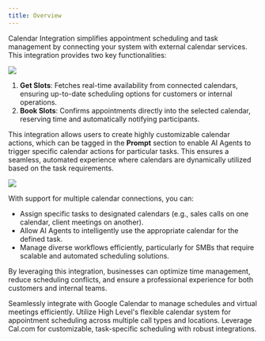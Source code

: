 ```yaml
---
title: Overview
---
```


Calendar Integration simplifies appointment scheduling and task management by connecting your system with external calendar services. This integration provides two key functionalities:  

<Frame>
  <img src="/images/actions/calendar.png" />
</Frame>

1. **Get Slots**: Fetches real-time availability from connected calendars, ensuring up-to-date scheduling options for customers or internal operations.  
2. **Book Slots**: Confirms appointments directly into the selected calendar, reserving time and automatically notifying participants.  

This integration allows users to create highly customizable calendar actions, which can be tagged in the **Prompt** section to enable AI Agents to trigger specific calendar actions for particular tasks. This ensures a seamless, automated experience where calendars are dynamically utilized based on the task requirements.  

<Frame>
  <img src="/images/actions/end_call.gif" />
</Frame>

With support for multiple calendar connections, you can:  
- Assign specific tasks to designated calendars (e.g., sales calls on one calendar, client meetings on another).  
- Allow AI Agents to intelligently use the appropriate calendar for the defined task.  
- Manage diverse workflows efficiently, particularly for SMBs that require scalable and automated scheduling solutions.  

By leveraging this integration, businesses can optimize time management, reduce scheduling conflicts, and ensure a professional experience for both customers and internal teams.  

<CardGroup cols={2}>
  <Card
    title="Google Calendar"
    icon="google"
  >
    Seamlessly integrate with Google Calendar to manage schedules and virtual meetings efficiently.
  </Card>
  <Card
    title="High Level Calendar"
    icon="layer-group"
  >
    Utilize High Level's flexible calendar system for appointment scheduling across multiple call types and locations.
  </Card>
  <Card
    title="Cal.com"
    icon="calendar"
  >
    Leverage Cal.com for customizable, task-specific scheduling with robust integrations.
  </Card>
</CardGroup>